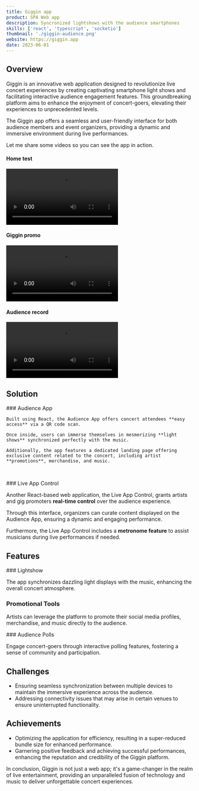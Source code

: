 ```yaml
---
title: Giggin app
product: SPA Web app
description: Syncronized lightshows with the audience smartphones
skills: ['react', 'typescript', 'socketio']
thumbnail: './giggin-audience.png'
website: https://giggin.app
date: 2023-06-01
---
```



## Overview

Giggin is an innovative web application designed to revolutionize live concert
experiences by creating captivating smartphone light shows and facilitating
interactive audience engagement features. This groundbreaking platform aims to
enhance the enjoyment of concert-goers, elevating their experiences to
unprecedented levels.

The Giggin app offers a seamless and user-friendly interface for both audience
members and event organizers, providing a dynamic and immersive environment
during live performances.

Let me share some videos so you can see the app in action.

<div class='flex flex-wrap gap-8 mb-10'>
  <div class='max-w-[275px]'>
    <h4 class='font-bold text-indigo-500 mb-1'>Home test</h4>
    <video controls src='/video/giggin/home-demo.mp4' />
  </div>
  <div class='max-w-[275px]'>
    <h4 class='font-bold text-indigo-500 mb-1'>Giggin promo</h4>
    <video controls src='/video/giggin/promo.mp4' />
  </div>
  <div class='max-w-[275px]'>
    <h4 class='font-bold text-indigo-500 mb-1'>Audience record</h4>
    <video controls src='/video/giggin/public.mp4' />
  </div>
</div>

## Solution

<div class="flex flex-wrap gap-10 items-center mb-10">

  <div class='min-w-[200px] flex-1 order-1'>
  ### Audience App 
  
    Built using React, the Audience App offers concert attendees **easy access** via a QR code scan.

    Once inside, users can immerse themselves in mesmerizing **light shows** synchronized perfectly with the music.

    Additionally, the app features a dedicated landing page offering exclusive content related to the concert, including artist **promotions**, merchandise, and music.

  </div>

<Image
  src='/img/work/giggin-audience/mock2.png'
  alt='thumbnail 1'
  width={350}
  height='1'
  class='order-2'
/>

</div>

<div class="flex flex-wrap gap-4 md:gap-10 items-center mb-10">

<Image
  src='/img/work/giggin-audience/mock2.png'
  alt='thumbnail 1'
  width={350}
  height='1'
  class='xl:order-1 order-2'
/>

  <div class='min-w-[200px] flex-1 xl:order-2 order-1'>
  ### Live App Control

  Another React-based web application, the Live App Control, grants artists and
  gig promoters **real-time control** over the audience experience.

  Through this interface, organizers can curate content displayed on the Audience
  App, ensuring a dynamic and engaging performance.

  Furthermore, the Live App Control includes a **metronome feature** to assist
  musicians during live performances if needed.

  </div>

</div>

## Features

<div class='flex flex-wrap gap-8 mb-10'>
  <div class='flex-1 min-w-[200px]'>
  ### Lightshow

  The app synchronizes dazzling light displays with the music, enhancing the overall concert atmosphere.
</div>
  <div class='flex-1 min-w-[200px]'>
  
### Promotional Tools

Artists can leverage the platform to promote their social media profiles, merchandise, and music directly to the audience.
</div>
  <div class='flex-1 min-w-[200px]'>
  ### Audience Polls

Engage concert-goers through interactive polling features, fostering a sense of community and participation.
</div>
</div>


<div class='mb-10'>

## Challenges

- Ensuring seamless synchronization between multiple devices to maintain the immersive experience across the audience.
- Addressing connectivity issues that may arise in certain venues to ensure uninterrupted functionality.

</div>
<div class='mb-10'>

## Achievements

- Optimizing the application for efficiency, resulting in a super-reduced bundle size for enhanced performance.
- Garnering positive feedback and achieving successful performances, enhancing the reputation and credibility of the Giggin platform.

</div>




In conclusion, Giggin is not just a web app; it's a game-changer in the realm of live entertainment, providing an unparalleled fusion of technology and music to deliver unforgettable concert experiences.